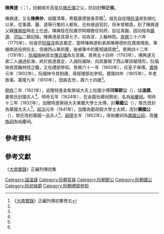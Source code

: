 '''陳興達'''（{{vie|v=Trần Hưng Đạt|hn=陳興達}}；{{bd|1747年||1810年||catIdx=C陳}}），阮朝順天高皇后[[陳氏璫|陳氏璫]]之父，阮初封'''仲正侯'''。

陳興達，又名'''陳興仲'''，祖籍清華，寄籍廣德營香茶縣<ref name=shilu>《[[大南實錄|大南實錄]]》正編列傳初集卷五</ref>。祖先自從隨[[阮潢|阮潢]]來到順化以來，從事儒、醫、道等行業的人都有，也有做過官的，但未曾顯貴。到了陳興達父親[[陳興桂|陳興桂]]時走上仕途。陳興桂在阮肅宗時期擔任知府，從征真臘，因功陞為[[鎭邊|鎭邊]]、[[河仙|河仙]]二鎮記錄。陳興達是其第七子。初為官，入翰林院。[[景興|景興]]三十六年（1775年），阮睿宗[[阮福淳|阮福淳]]南逃嘉定，當時陳興達和弟弟陳興德則在廣南隱居，準備南逃投奔阮主，但被西山軍抓獲，後被軍中的舊相識搭救<ref name=shilu/>。景興四十二年（1781年），[[阮福映|阮福映]]納其女[[陳氏璫|陳氏璫]]為左宮嬪。景興五十四年（1793年），陳興達兄弟二人通過航海，終於抵達嘉定，入謁阮福映，向其彙報了西山軍詳細情形。阮福映授其翰林院之職，又任禮部參知。景興六十一年（1800年），任皇子保傅。[[嘉隆|嘉隆]]元年（1802年），阮福映令其制禮，尋授禮部右參知。嘉隆四年（1805年），年老致事。嘉隆九年（1810年），因病去世，壽六十四歲<ref name=shilu/>。

[[明命|明命]]二年（1821年），追贈特進金紫榮祿大夫上柱國少傅'''河華郡公'''（{{vie|v='''Hà Hoa Quận công'''|hn=河華郡公}}），諡'''溫謹'''，妻黎氏封國夫人<ref name=shilu/>。明命五年（1824年），在金龍社建祠祭祀，名為[[裕慶祠|裕慶祠]]。明命十三年（1832年），加贈特進榮祿大夫東閣大學士太傅，封'''華國公'''（{{vie|v='''Hoa Quốc công'''|hn=華國公}}），黎氏改封為華國太夫人<ref name=shilu/>。[[紹治|紹治]]元年（1841年），加贈為勤政殿大學士太師，改封'''壽國公'''（{{vie|v='''Thọ Quốc công'''|hn=壽國公}}），黎氏改封壽國一品夫人<ref name=shilu/>。[[嗣德|嗣德]]五年（1852年），改裕慶祠為[[壽國公祠|壽國公祠]]，改[[陳族祠|陳族祠]]為裕慶祠。

==參考資料==
{{reflist}}

==參考文獻==
《[[大南實錄|大南實錄]]》正編列傳初集

[[Category:諡溫謹|Category:諡溫謹]]
[[Category:阮朝官員|Category:阮朝官員]]
[[Category:阮朝郡公|Category:阮朝郡公]]
[[Category:阮朝國公|Category:阮朝國公]]
[[Category:阮初侯爵|Category:阮初侯爵]]
[[Category:阮朝禮部參知|Category:阮朝禮部參知]]